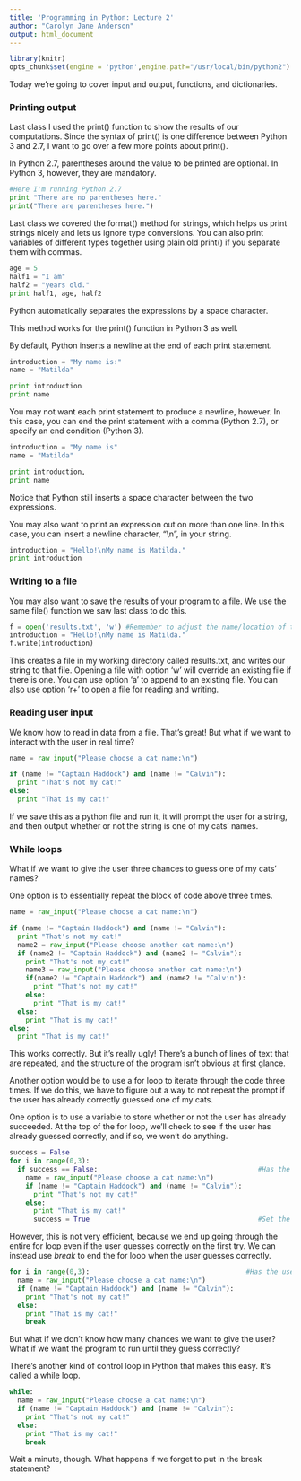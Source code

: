 ```yaml
---
title: 'Programming in Python: Lecture 2'
author: "Carolyn Jane Anderson"
output: html_document
---
```


```r
library(knitr)
opts_chunk$set(engine = 'python',engine.path="/usr/local/bin/python2")
```

Today we're going to cover input and output, functions, and dictionaries.

<h3>Printing output</h3>

Last class I used the print() function to show the results of our computations. Since the syntax of print() is one difference between Python 3 and 2.7, I want to go over a few more points about print().

In Python 2.7, parentheses around the value to be printed are optional. In Python 3, however, they are mandatory.

```python
#Here I'm running Python 2.7
print "There are no parentheses here."
print("There are parentheses here.")
```

Last class we covered the format() method for strings, which helps us print strings nicely and lets us ignore type conversions. You can also print variables of different types together using plain old print() if you separate them with commas.

```python
age = 5
half1 = "I am"
half2 = "years old."
print half1, age, half2
```

Python automatically separates the expressions by a space character.

This method works for the print() function in Python 3 as well.

By default, Python inserts a newline at the end of each print statement.

```python
introduction = "My name is:"
name = "Matilda"

print introduction
print name
```

You may not want each print statement to produce a newline, however. In this case, you can end the print statement with a comma (Python 2.7), or specify an end condition (Python 3).

```python
introduction = "My name is"
name = "Matilda"

print introduction,
print name
```

Notice that Python still inserts a space character between the two expressions.

You may also want to print an expression out on more than one line. In this case, you can insert a newline character, "\\n", in your string.

```python
introduction = "Hello!\nMy name is Matilda."
print introduction
```

<h3>Writing to a file</h3>

You may also want to save the results of your program to a file. We use the same file() function we saw last class to do this.

```python
f = open('results.txt', 'w') #Remember to adjust the name/location of the file for your own computer!
introduction = "Hello!\nMy name is Matilda."
f.write(introduction)
```

This creates a file in my working directory called results.txt, and writes our string to that file. Opening a file with option 'w' will override an existing file if there is one. You can use option 'a' to append to an existing file. You can also use option 'r+' to open a file for reading and writing.

<h3>Reading user input</h3>

We know how to read in data from a file. That's great! But what if we want to interact with the user in real time?

```python
name = raw_input("Please choose a cat name:\n")

if (name != "Captain Haddock") and (name != "Calvin"):
  print "That's not my cat!"
else:
  print "That is my cat!"
```

If we save this as a python file and run it, it will prompt the user for a string, and then output whether or not the string is one of my cats' names.

<h3>While loops</h3>

What if we want to give the user three chances to guess one of my cats' names?

One option is to essentially repeat the block of code above three times.

```python

name = raw_input("Please choose a cat name:\n")

if (name != "Captain Haddock") and (name != "Calvin"):
  print "That's not my cat!"
  name2 = raw_input("Please choose another cat name:\n")
  if (name2 != "Captain Haddock") and (name2 != "Calvin"):
    print "That's not my cat!"
    name3 = raw_input("Please choose another cat name:\n")
    if(name2 != "Captain Haddock") and (name2 != "Calvin"):
      print "That's not my cat!"
    else:
      print "That is my cat!"
  else:
    print "That is my cat!"
else:
  print "That is my cat!"
```

This works correctly. But it's really ugly! There's a bunch of lines of text that are repeated, and the structure of the program isn't obvious at first glance.

Another option would be to use a for loop to iterate through the code three times. If we do this, we have to figure out a way to not repeat the prompt if the user has already correctly guessed one of my cats.

One option is to use a variable to store whether or not the user has already succeeded. At the top of the for loop, we'll check to see if the user has already guessed correctly, and if so, we won't do anything.

```python

success = False
for i in range(0,3):
  if success == False:                                        #Has the user succeeded yet?
    name = raw_input("Please choose a cat name:\n")
    if (name != "Captain Haddock") and (name != "Calvin"):
      print "That's not my cat!"
    else:
      print "That is my cat!"
      success = True                                          #Set the value of success to True since the user has guessed correctly
```

However, this is not very efficient, because we end up going through the entire for loop even if the user guesses correctly on the first try. We can instead use *break* to end the for loop when the user guesses correctly.

```python

for i in range(0,3):                                       #Has the user succeeded yet?
  name = raw_input("Please choose a cat name:\n")
  if (name != "Captain Haddock") and (name != "Calvin"):
    print "That's not my cat!"
  else:
    print "That is my cat!" 
    break
```

But what if we don't know how many chances we want to give the user? What if we want the program to run until they guess correctly?

There's another kind of control loop in Python that makes this easy. It's called a while loop.

```python
while:
  name = raw_input("Please choose a cat name:\n")
  if (name != "Captain Haddock") and (name != "Calvin"):
    print "That's not my cat!"
  else:
    print "That is my cat!" 
    break
```

Wait a minute, though. What happens if we forget to put in the break statement?


